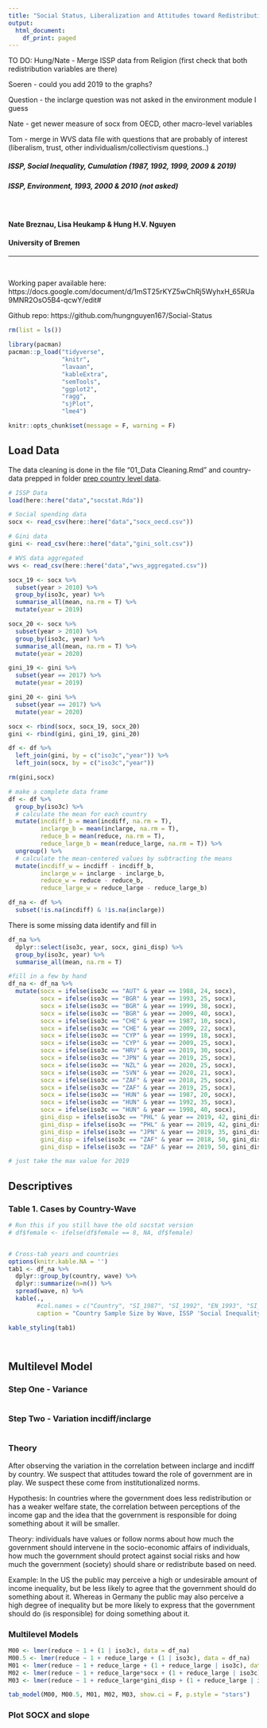 ```yaml
---
title: "Social Status, Liberalization and Attitudes toward Redistribution"
output:
  html_document:
    df_print: paged
---
```

TO DO:
Hung/Nate - Merge ISSP data from Religion (first check that both redistribution variables are there)

Soeren - could you add 2019 to the graphs?



Question - the inclarge question was not asked in the environment module I guess

Nate - get newer measure of socx from OECD, other macro-level variables

Tom - merge in WVS data file with questions that are probably of interest (liberalism, trust, other individualism/collectivism questions..)


##### ISSP, Social Inequality, Cumulation (1987, 1992, 1999, 2009 & 2019)
##### ISSP, Environment, 1993, 2000 & 2010 (not asked)
$~$
$~$

#### **Nate Breznau, Lisa Heukamp & Hung H.V. Nguyen**
#### **University of Bremen**

_____________________________________________________________________________

$~$
$~$

Working paper available here: https://docs.google.com/document/d/1mST25rKYZ5wChRj5WyhxH_65RUa9MNR2OsO5B4-qcwY/edit#

Github repo: https://github.com/hungnguyen167/Social-Status



```r
rm(list = ls())
```


```r
library(pacman)
pacman::p_load("tidyverse",
               "knitr",
               "lavaan",
               "kableExtra",
               "semTools",
               "ggplot2",
               "ragg",
               "sjPlot",
               "lme4")

knitr::opts_chunk$set(message = F, warning = F)

```



## Load Data

The data cleaning is done in the file "01_Data Cleaning.Rmd" and country-data prepped in folder [prep country level data](../data/prep country level data/).

```r
# ISSP Data
load(here::here("data","socstat.Rda"))

# Social spending data
socx <- read_csv(here::here("data","socx_oecd.csv"))

# Gini data
gini <- read_csv(here::here("data","gini_solt.csv"))

# WVS data aggregated
wvs <- read_csv(here::here("data","wvs_aggregated.csv"))

```

```r
socx_19 <- socx %>%
  subset(year > 2010) %>%
  group_by(iso3c, year) %>%
  summarise_all(mean, na.rm = T) %>%
  mutate(year = 2019)

socx_20 <- socx %>%
  subset(year > 2010) %>%
  group_by(iso3c, year) %>%
  summarise_all(mean, na.rm = T) %>%
  mutate(year = 2020)

gini_19 <- gini %>%
  subset(year == 2017) %>%
  mutate(year = 2019)

gini_20 <- gini %>%
  subset(year == 2017) %>%
  mutate(year = 2020)

socx <- rbind(socx, socx_19, socx_20)
gini <- rbind(gini, gini_19, gini_20)

df <- df %>%
  left_join(gini, by = c("iso3c","year")) %>%
  left_join(socx, by = c("iso3c","year"))

rm(gini,socx)
```


```r
# make a complete data frame
df <- df %>%
  group_by(iso3c) %>%
  # calculate the mean for each country
  mutate(incdiff_b = mean(incdiff, na.rm = T),
         inclarge_b = mean(inclarge, na.rm = T),
         reduce_b = mean(reduce, na.rm = T),
         reduce_large_b = mean(reduce_large, na.rm = T)) %>%
  ungroup() %>%
  # calculate the mean-centered values by subtracting the means
  mutate(incdiff_w = incdiff - incdiff_b,
         inclarge_w = inclarge - inclarge_b,
         reduce_w = reduce - reduce_b,
         reduce_large_w = reduce_large - reduce_large_b)

df_na <- df %>%
  subset(!is.na(incdiff) & !is.na(inclarge))
```

There is some missing data
identify and fill in

```r
df_na %>%
  dplyr::select(iso3c, year, socx, gini_disp) %>%
  group_by(iso3c, year) %>%
  summarise_all(mean, na.rm = T)

#fill in a few by hand
df_na <- df_na %>%
  mutate(socx = ifelse(iso3c == "AUT" & year == 1988, 24, socx),
         socx = ifelse(iso3c == "BGR" & year == 1993, 25, socx),
         socx = ifelse(iso3c == "BGR" & year == 1999, 38, socx),
         socx = ifelse(iso3c == "BGR" & year == 2009, 40, socx),
         socx = ifelse(iso3c == "CHE" & year == 1987, 10, socx),
         socx = ifelse(iso3c == "CHE" & year == 2009, 22, socx),
         socx = ifelse(iso3c == "CYP" & year == 1999, 18, socx),
         socx = ifelse(iso3c == "CYP" & year == 2009, 25, socx),
         socx = ifelse(iso3c == "HRV" & year == 2019, 30, socx),
         socx = ifelse(iso3c == "JPN" & year == 2019, 25, socx),
         socx = ifelse(iso3c == "NZL" & year == 2020, 25, socx),
         socx = ifelse(iso3c == "SVN" & year == 2020, 21, socx),
         socx = ifelse(iso3c == "ZAF" & year == 2018, 25, socx),
         socx = ifelse(iso3c == "ZAF" & year == 2019, 25, socx),
         socx = ifelse(iso3c == "HUN" & year == 1987, 20, socx),
         socx = ifelse(iso3c == "HUN" & year == 1992, 35, socx),
         socx = ifelse(iso3c == "HUN" & year == 1998, 40, socx),
         gini_disp = ifelse(iso3c == "PHL" & year == 2019, 42, gini_disp),
         gini_disp = ifelse(iso3c == "PHL" & year == 2019, 42, gini_disp),
         gini_disp = ifelse(iso3c == "JPN" & year == 2019, 35, gini_disp),
         gini_disp = ifelse(iso3c == "ZAF" & year == 2018, 50, gini_disp),
         gini_disp = ifelse(iso3c == "ZAF" & year == 2019, 50, gini_disp))

# just take the max value for 2019
```


## Descriptives

### Table 1. Cases by Country-Wave

```r
# Run this if you still have the old socstat version
# df$female <- ifelse(df$female == 8, NA, df$female)


# Cross-tab years and countries
options(knitr.kable.NA = '')
tab1 <- df_na %>%
  dplyr::group_by(country, wave) %>%
  dplyr::summarize(n=n()) %>%
  spread(wave, n) %>%
  kable(., 
        #col.names = c("Country", "SI_1987", "SI_1992", "EN_1993", "SI_1999", "EN_2000", "SI_2009", "EN_2010", "SI_2019"), 
        caption = "Country Sample Size by Wave, ISSP 'Social Inequality (SI) & Environment (EN)", format.args = list(big.mark = ","))

kable_styling(tab1)




```

## Multilevel Model

### Step One - Variance

```r

```

### Step Two - Variation incdiff/inclarge

```r

```

### Theory

After observing the variation in the correlation between inclarge and incdiff by country. We suspect that attitudes toward the role of government are in play. We suspect these come from institutionalized norms. 

Hypothesis: In countries where the government does less redistribution or has a weaker welfare state, the correlation between perceptions of the income gap and the idea that the government is responsible for doing something about it will be smaller.

Theory: individuals have values or follow norms about how much the government should intervene in the socio-economic affairs of individuals, how much the government should protect against social risks and how much the government (society) should share or redistribute based on need. 

Example: In the US the public may perceive a high or undesirable amount of income inequality, but be less likely to agree that the government should do something about it. Whereas in Germany the public may also perceive a high degree of inequality but be more likely to express that the government should do (is responsible) for doing something about it. 

### Multilevel Models
```r
M00 <- lmer(reduce ~ 1 + (1 | iso3c), data = df_na)
M00.5 <- lmer(reduce ~ 1 + reduce_large + (1 | iso3c), data = df_na)
M01 <- lmer(reduce ~ 1 + reduce_large + (1 + reduce_large | iso3c), data = df_na)
M02 <- lmer(reduce ~ 1 + reduce_large*socx + (1 + reduce_large | iso3c), data = df_na)
M03 <- lmer(reduce ~ 1 + reduce_large*gini_disp + (1 + reduce_large | iso3c), data = df_na)

tab_model(M00, M00.5, M01, M02, M03, show.ci = F, p.style = "stars")

```

### Plot SOCX and slope

```r

```

